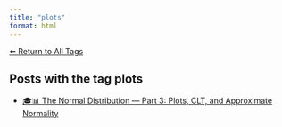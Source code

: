 ```yaml
---
title: "plots"
format: html
---
```


[⬅ Return to All Tags](../tags.qmd)

## Posts with the tag **plots**

- [🎓📊 The Normal Distribution — Part 3: Plots, CLT, and Approximate Normality](/posts/courses/statistics/normal_distribution/part-3/normal-distribution-part3.html)
